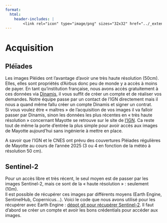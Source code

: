 ```yaml
---
format:
  html:
    header-includes: |
        <link rel="icon" type="image/png" sizes="32x32" href="../_extensions/InseeFrLab/onyxia/favicon-32x32.png">
---
```


# Acquisition

## Pléïades

Les images Pléides ont l'avantage d'avoir une très haute résolution (50cm). Elles, elles sont propriétés d’Airbus donc peu de monde y a accès à moins de payer. En tant qu’institution française, nous avons accès gratuitement à ces données via [Dinamis](https://dinamis.data-terra.org/), il vous suffit de créer un compte et de réaliser vos demandes. Notre équipe passe par un contact de l’IGN directement mais il nous a quand même fallu créer un compte Dinamis et signer un contrat.  
Si vous voulez être « maîtres » de l’acquisition de vos images il va falloir passer par Dinamis, sinon les données les plus récentes en « très haute résolution » concernant Mayotte se retrouve sur le site de [l'IGN](https://mayotte.ign.fr). Ca reste tout de même la porte d’entrée la plus simple pour avoir accès aux images de Mayotte aujourd’hui sans ingénierie à mettre en place.  

A savoir que l’IGN et le CNES ont prévu des couvertures Pléiades régulières de Mayotte au cours de l’année 2025 (3 ou 4 en fonction de la météo à résolution 50 cm).  

## Sentinel-2

Pour un accès libre et très récent, le seul moyen est de passer par les images Sentinel-2, mais ce sont de la « haute résolution » : seulement (10m).  
Il est possible de récupérer ces images par différents moyens (Earth Engine, SentinelHub, Copernicus...). Voici le code que nous avons utilisé pour les récupérer avec Earth Engine : [dépot git pour récupérer Sentinel-2](lien du git à venir). Il faut d'abord se créer un compte et avoir les bons crédentials pour accéder aux images.  